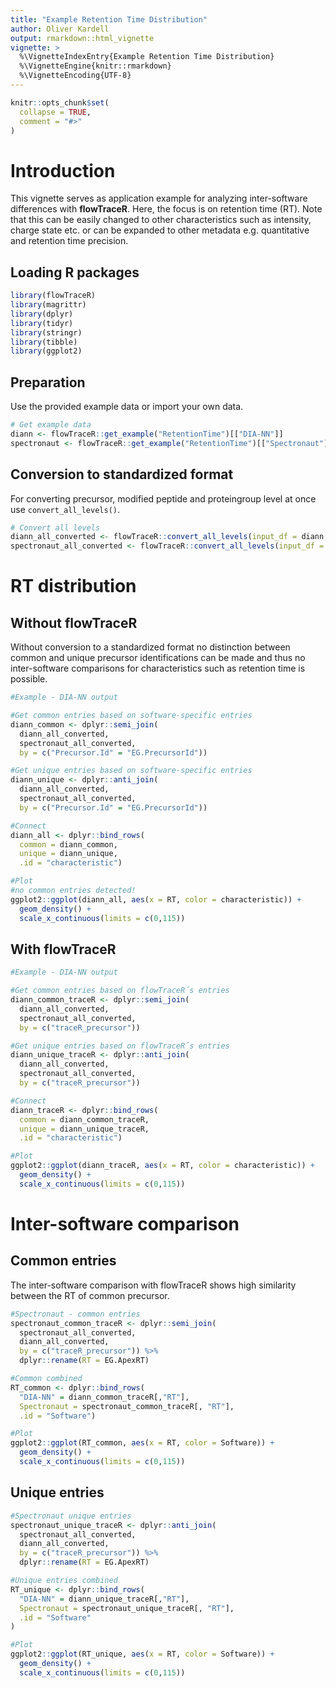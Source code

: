 ```yaml
---
title: "Example Retention Time Distribution"
author: Oliver Kardell
output: rmarkdown::html_vignette
vignette: >
  %\VignetteIndexEntry{Example Retention Time Distribution}
  %\VignetteEngine{knitr::rmarkdown}
  %\VignetteEncoding{UTF-8}
---
```


```r
knitr::opts_chunk$set(
  collapse = TRUE,
  comment = "#>"
)

```

# Introduction

This vignette serves as application example for analyzing inter-software differences with **flowTraceR**. Here, the focus is on retention time (RT). Note that this can be easily changed to other characteristics such as intensity, charge state etc. or can be expanded to other metadata e.g. quantitative and retention time precision.

## Loading R packages

```r
library(flowTraceR)
library(magrittr) 
library(dplyr)
library(tidyr)
library(stringr)
library(tibble)
library(ggplot2)
```

## Preparation

Use the provided example data or import your own data.

```r
# Get example data
diann <- flowTraceR::get_example("RetentionTime")[["DIA-NN"]]
spectronaut <- flowTraceR::get_example("RetentionTime")[["Spectronaut"]]

```

## Conversion to standardized format

For converting precursor, modified peptide and proteingroup level at once use `convert_all_levels()`.

```r
# Convert all levels
diann_all_converted <- flowTraceR::convert_all_levels(input_df = diann, software = "DIA-NN")
spectronaut_all_converted <- flowTraceR::convert_all_levels(input_df = spectronaut, software = "Spectronaut")

```

# RT distribution

## Without flowTraceR

Without conversion to a standardized format no distinction between common and unique precursor identifications can be made and thus no inter-software comparisons for characteristics such as retention time is possible. 
```r
#Example - DIA-NN output

#Get common entries based on software-specific entries
diann_common <- dplyr::semi_join(
  diann_all_converted,
  spectronaut_all_converted,
  by = c("Precursor.Id" = "EG.PrecursorId"))

#Get unique entries based on software-specific entries
diann_unique <- dplyr::anti_join(
  diann_all_converted,
  spectronaut_all_converted,
  by = c("Precursor.Id" = "EG.PrecursorId"))

#Connect
diann_all <- dplyr::bind_rows(
  common = diann_common,
  unique = diann_unique,
  .id = "characteristic")

#Plot 
#no common entries detected!
ggplot2::ggplot(diann_all, aes(x = RT, color = characteristic)) + 
  geom_density() +
  scale_x_continuous(limits = c(0,115))

```

## With flowTraceR

```r
#Example - DIA-NN output

#Get common entries based on flowTraceR´s entries
diann_common_traceR <- dplyr::semi_join(
  diann_all_converted,
  spectronaut_all_converted,
  by = c("traceR_precursor"))

#Get unique entries based on flowTraceR´s entries
diann_unique_traceR <- dplyr::anti_join(
  diann_all_converted,
  spectronaut_all_converted,
  by = c("traceR_precursor"))

#Connect
diann_traceR <- dplyr::bind_rows(
  common = diann_common_traceR,
  unique = diann_unique_traceR,
  .id = "characteristic")

#Plot
ggplot2::ggplot(diann_traceR, aes(x = RT, color = characteristic)) + 
  geom_density() + 
  scale_x_continuous(limits = c(0,115))
```

# Inter-software comparison

## Common entries

The inter-software comparison with flowTraceR shows high similarity between the RT of common precursor. 

```r
#Spectronaut - common entries
spectronaut_common_traceR <- dplyr::semi_join(
  spectronaut_all_converted,
  diann_all_converted,
  by = c("traceR_precursor")) %>% 
  dplyr::rename(RT = EG.ApexRT)

#Common combined
RT_common <- dplyr::bind_rows(
  "DIA-NN" = diann_common_traceR[,"RT"],
  Spectronaut = spectronaut_common_traceR[, "RT"],
  .id = "Software")

#Plot
ggplot2::ggplot(RT_common, aes(x = RT, color = Software)) + 
  geom_density() +
  scale_x_continuous(limits = c(0,115))
```

## Unique entries

```r
#Spectronaut unique entries
spectronaut_unique_traceR <- dplyr::anti_join(
  spectronaut_all_converted,
  diann_all_converted,
  by = c("traceR_precursor")) %>% 
  dplyr::rename(RT = EG.ApexRT)

#Unique entries combined
RT_unique <- dplyr::bind_rows(
  "DIA-NN" = diann_unique_traceR[,"RT"],
  Spectronaut = spectronaut_unique_traceR[, "RT"],
  .id = "Software"
)

#Plot
ggplot2::ggplot(RT_unique, aes(x = RT, color = Software)) + 
  geom_density() +
  scale_x_continuous(limits = c(0,115))
```
